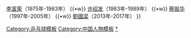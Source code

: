 {{navbox
|title = 历任[[中国国家乒乓球队]]总教练
|name  = 历任中国国家乒乓球队总教练
|titlestyle=background: #DAA520
|list1 = [[徐寅生]]（1971年-1975年） {{•w}} [[李富荣　(乒乓球运动员)|李富荣]]（1975年-1983年） {{•w}} [[许绍发]]（1983年-1989年） {{•w}} [[蔡振华]]（1997年-2005年） {{•w}} [[劉國梁]]（2013年-2017年）
}}<noinclude>
[[Category:乒乓球模板]]
[[Category:中国人物模板]]
[[Category:中国国家乒乓球队总教练|*]]
</noinclude>